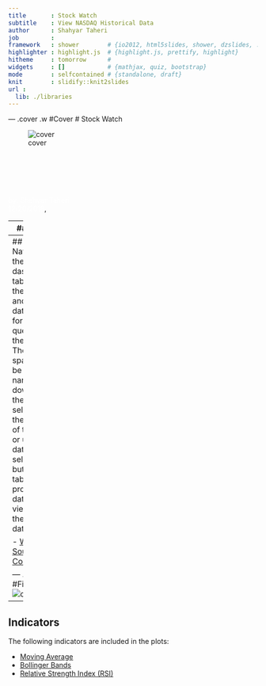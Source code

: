 ```yaml
---
title       : Stock Watch
subtitle    : View NASDAQ Historical Data
author      : Shahyar Taheri
job         : 
framework   : shower        # {io2012, html5slides, shower, dzslides, ...}
highlighter : highlight.js  # {highlight.js, prettify, highlight}
hitheme     : tomorrow      # 
widgets     : []            # {mathjax, quiz, bootstrap}
mode        : selfcontained # {standalone, draft}
knit        : slidify::knit2slides
url :
  lib: ./libraries
--- 
```


--- .cover .w #Cover
# Stock Watch

![cover](./market.jpeg)

<br>
<br>
<br>
<br>
<br>
<span style="color:white">by: Shahyar Taheri</span>
<br>
<span style="color:white">12/20/2018</span>, 


---
## About

Stock watch provides a simple interface to query and view the historical data for NASDAQ stock exchange. 

The `Quantmode` library was used for getting data from `yahoo` website.
```r
library(quantmod)
head(getSymbols("AMZN", src = "yahoo", 
                auto.assign = FALSE))
```  

---
## Usage
Navigate to the dashboard tab, choose the symbol and the date range for querying the data. The time span can be narrowed down using the range selector on the bottom of the plot or using the date selector buttons. A table of processed data can be viewed in the raw data tab.

- [Website](https://staheri.shinyapps.io/US-Stock-Market/)   
- [Source Code](https://en.wikipedia.org/wiki/Moving_average)  

--- .cover #FitToWidth
![cover](./plot.png)

--- 
## Indicators
The following indicators are included in the plots:

- [Moving Average](https://en.wikipedia.org/wiki/Moving_average)          
- [Bollinger Bands](https://en.wikipedia.org/wiki/Bollinger_Bands)
- [Relative Strength Index (RSI)](https://en.wikipedia.org/wiki/Relative_strength_index)
